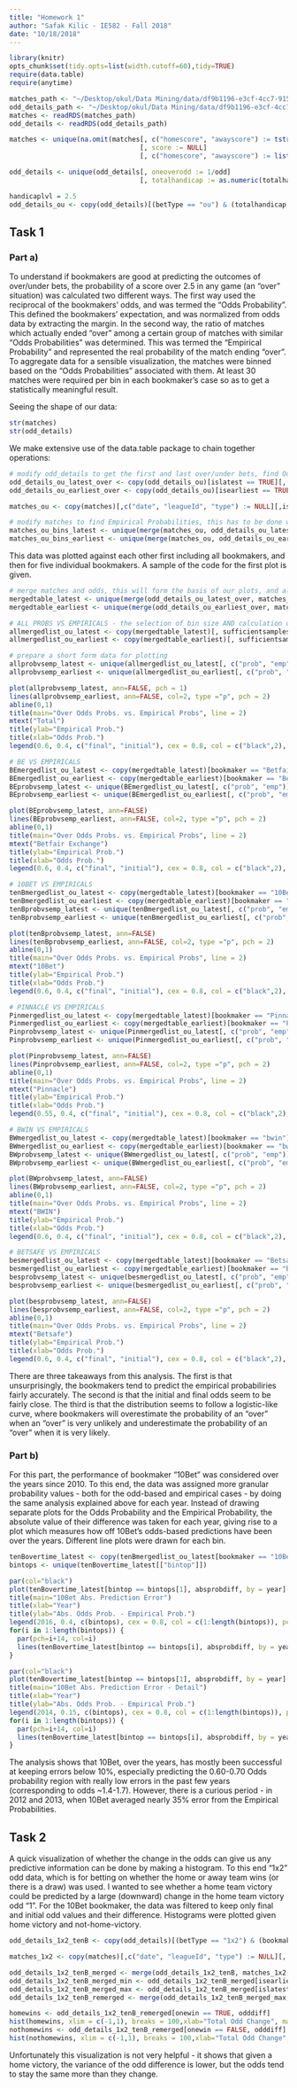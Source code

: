 ```yaml
---
title: "Homework 1"
author: "Safak Kilic - IE582 - Fall 2018"
date: "10/18/2018"
---
```


```r
library(knitr)
opts_chunk$set(tidy.opts=list(width.cutoff=60),tidy=TRUE)
require(data.table)
require(anytime)

matches_path <- "~/Desktop/okul/Data Mining/data/df9b1196-e3cf-4cc7-9159-f236fe738215_matches.rds"
odd_details_path <- "~/Desktop/okul/Data Mining/data/df9b1196-e3cf-4cc7-9159-f236fe738215_odd_details.rds"
matches <- readRDS(matches_path)
odd_details <- readRDS(odd_details_path)

matches <- unique(na.omit(matches[, c("homescore", "awayscore") := tstrsplit(score, ":")]
                                 [, score := NULL]
                                 [, c("homescore", "awayscore") := list(as.numeric(homescore), as.numeric(awayscore))]))

odd_details <- unique(odd_details[, oneoverodd := 1/odd]
                                 [, totalhandicap := as.numeric(totalhandicap, na.rm = FALSE)])

handicaplvl = 2.5
odd_details_ou <- copy(odd_details)[(betType == "ou") & (totalhandicap == handicaplvl), c("matchId", "oddtype", "bookmaker", "date", "odd", "oneoverodd")][, c("islatest", "isearliest") := list(date == max(date), date == min(date)), by=list(matchId,bookmaker,oddtype)]


```
  
## Task 1

### Part a)
To understand if bookmakers are good at predicting the outcomes of over/under bets, the probability of a score over 2.5 in any game (an "over" situation) was calculated two different ways. The first way used the reciprocal of the bookmakers' odds, and was termed the "Odds Probability". This defined the bookmakers' expectation, and was normalized from odds data by extracting the margin. In the second way, the ratio of matches which actually ended "over" among a certain group of matches with similar "Odds Probabilities" was determined. This was termed the "Empirical Probability" and represented the real probability of the match ending "over". To aggregate data for a sensible visualization, the matches were binned based on the "Odds Probabilities" associated with them. At least 30 matches were required per bin in each bookmaker's case so as to get a statistically meaningful result.

Seeing the shape of our data:
```r
str(matches)
str(odd_details)
```
  
We make extensive use of the data.table package to chain together operations:
```r
# modify odd_details to get the first and last over/under bets, find Odd Probabilities and bin upper bounds
odd_details_ou_latest_over <- copy(odd_details_ou)[islatest == TRUE][, c("islatest", "isearliest") := NULL][, impprob := oneoverodd/sum(oneoverodd), by=list(matchId, bookmaker)][oddtype == "over"][, bintop := ceiling(impprob/0.05)*0.05]
odd_details_ou_earliest_over <- copy(odd_details_ou)[isearliest == TRUE][, c("islatest", "isearliest") := NULL][, impprob := oneoverodd/sum(oneoverodd), by=list(matchId, bookmaker)][oddtype == "over"][, bintop := ceiling(impprob/0.05)*0.05]

matches_ou <- copy(matches)[,c("date", "leagueId", "type") := NULL][,isover := homescore + awayscore > handicaplvl]

# modify matches to find Empirical Probabilities, this has to be done where each match is a unique entry to avoid more betted-on matches skewing average
matches_ou_bins_latest <- unique(merge(matches_ou, odd_details_ou_latest_over[, c("matchId", "bintop")], by = "matchId"))[, emp := mean(isover), by=bintop]
matches_ou_bins_earliest <- unique(merge(matches_ou, odd_details_ou_earliest_over[, c("matchId", "bintop")], by = "matchId"))[, emp := mean(isover), by=bintop]

```

This data was plotted against each other first including all bookmakers, and then for five individual bookmakers. A sample of the code for the first plot is given.

```r
# merge matches and odds, this will form the basis of our plots, and also has yearly info
mergedtable_latest <- unique(merge(odd_details_ou_latest_over, matches_ou_bins_latest, by=c("matchId", "bintop")))[, year := year(anytime(date))][, yearlyemp := mean(isover), by=list(bintop,year)]
mergedtable_earliest <- unique(merge(odd_details_ou_earliest_over, matches_ou_bins_earliest, by=c("matchId", "bintop")))[, year := year(anytime(date))][, yearlyemp := mean(isover), by=list(bintop,year)]

# ALL PROBS VS EMPIRICALS - the selection of bin size AND calculation of Odd Probabilities is done at this step - so that the data will have the same standard across every boookmaker
allmergedlist_ou_latest <- copy(mergedtable_latest)[, sufficientsamples := (.N > 29), by=bintop][sufficientsamples == TRUE][, prob := mean(impprob), by=bintop]
allmergedlist_ou_earliest <- copy(mergedtable_earliest)[, sufficientsamples := (.N > 29), by=bintop][sufficientsamples == TRUE][, prob := mean(impprob), by=bintop]

# prepare a short form data for plotting
allprobvsemp_latest <- unique(allmergedlist_ou_latest[, c("prob", "emp")])
allprobvsemp_earliest <- unique(allmergedlist_ou_earliest[, c("prob", "emp")])

plot(allprobvsemp_latest, ann=FALSE, pch = 1)
lines(allprobvsemp_earliest, ann=FALSE, col=2, type ="p", pch = 2)
abline(0,1)
title(main="Over Odds Probs. vs. Empirical Probs", line = 2)
mtext("Total")
title(ylab="Empirical Prob.")
title(xlab="Odds Prob.")
legend(0.6, 0.4, c("final", "initial"), cex = 0.8, col = c("black",2), pch = c(1,2));
```
  
```r
# BE VS EMPIRICALS
BEmergedlist_ou_latest <- copy(mergedtable_latest)[bookmaker == "Betfair Exchange"][, sufficientsamples := (.N > 29), by=bintop][sufficientsamples == TRUE][, prob := mean(impprob), by=bintop]
BEmergedlist_ou_earliest <- copy(mergedtable_earliest)[bookmaker == "Betfair Exchange"][, sufficientsamples := (.N > 29), by=bintop][sufficientsamples == TRUE][, prob := mean(impprob), by=bintop]
BEprobvsemp_latest <- unique(BEmergedlist_ou_latest[, c("prob", "emp")])
BEprobvsemp_earliest <- unique(BEmergedlist_ou_earliest[, c("prob", "emp")])

plot(BEprobvsemp_latest, ann=FALSE)
lines(BEprobvsemp_earliest, ann=FALSE, col=2, type ="p", pch = 2)
abline(0,1)
title(main="Over Odds Probs. vs. Empirical Probs", line = 2)
mtext("Betfair Exchange")
title(ylab="Empirical Prob.")
title(xlab="Odds Prob.")
legend(0.6, 0.4, c("final", "initial"), cex = 0.8, col = c("black",2), pch = c(1,2));

# 10BET VS EMPIRICALS
tenBmergedlist_ou_latest <- copy(mergedtable_latest)[bookmaker == "10Bet"][, sufficientsamples := (.N > 29), by=bintop][sufficientsamples == TRUE][, prob := mean(impprob), by=bintop]
tenBmergedlist_ou_earliest <- copy(mergedtable_earliest)[bookmaker == "10Bet"][, sufficientsamples := (.N > 29), by=bintop][sufficientsamples == TRUE][, prob := mean(impprob), by=bintop]
tenBprobvsemp_latest <- unique(tenBmergedlist_ou_latest[, c("prob", "emp")])
tenBprobvsemp_earliest <- unique(tenBmergedlist_ou_earliest[, c("prob", "emp")])

plot(tenBprobvsemp_latest, ann=FALSE)
lines(tenBprobvsemp_earliest, ann=FALSE, col=2, type ="p", pch = 2)
abline(0,1)
title(main="Over Odds Probs. vs. Empirical Probs", line = 2)
mtext("10Bet")
title(ylab="Empirical Prob.")
title(xlab="Odds Prob.")
legend(0.6, 0.4, c("final", "initial"), cex = 0.8, col = c("black",2), pch = c(1,2));

# PINNACLE VS EMPIRICALS
Pinmergedlist_ou_latest <- copy(mergedtable_latest)[bookmaker == "Pinnacle"][, sufficientsamples := (.N > 29), by=bintop][sufficientsamples == TRUE][, prob := mean(impprob), by=bintop]
Pinmergedlist_ou_earliest <- copy(mergedtable_earliest)[bookmaker == "Pinnacle"][, sufficientsamples := (.N > 29), by=bintop][sufficientsamples == TRUE][, prob := mean(impprob), by=bintop]
Pinprobvsemp_latest <- unique(Pinmergedlist_ou_latest[, c("prob", "emp")])
Pinprobvsemp_earliest <- unique(Pinmergedlist_ou_earliest[, c("prob", "emp")])

plot(Pinprobvsemp_latest, ann=FALSE)
lines(Pinprobvsemp_earliest, ann=FALSE, col=2, type ="p", pch = 2)
abline(0,1)
title(main="Over Odds Probs. vs. Empirical Probs", line = 2)
mtext("Pinnacle")
title(ylab="Empirical Prob.")
title(xlab="Odds Prob.")
legend(0.55, 0.4, c("final", "initial"), cex = 0.8, col = c("black",2), pch = c(1,2));

# BWIN VS EMPIRICALS
BWmergedlist_ou_latest <- copy(mergedtable_latest)[bookmaker == "bwin"][, sufficientsamples := (.N > 29), by=bintop][sufficientsamples == TRUE][, prob := mean(impprob), by=bintop]
BWmergedlist_ou_earliest <- copy(mergedtable_earliest)[bookmaker == "bwin"][, sufficientsamples := (.N > 29), by=bintop][sufficientsamples == TRUE][, prob := mean(impprob), by=bintop]
BWprobvsemp_latest <- unique(BWmergedlist_ou_latest[, c("prob", "emp")])
BWprobvsemp_earliest <- unique(BWmergedlist_ou_earliest[, c("prob", "emp")])

plot(BWprobvsemp_latest, ann=FALSE)
lines(BWprobvsemp_earliest, ann=FALSE, col=2, type ="p", pch = 2)
abline(0,1)
title(main="Over Odds Probs. vs. Empirical Probs", line = 2)
mtext("BWIN")
title(ylab="Empirical Prob.")
title(xlab="Odds Prob.")
legend(0.6, 0.4, c("final", "initial"), cex = 0.8, col = c("black",2), pch = c(1,2));

# BETSAFE VS EMPIRICALS
besmergedlist_ou_latest <- copy(mergedtable_latest)[bookmaker == "Betsafe"][, sufficientsamples := (.N > 29), by=bintop][sufficientsamples == TRUE][, prob := mean(impprob), by=bintop]
besmergedlist_ou_earliest <- copy(mergedtable_earliest)[bookmaker == "Betsafe"][, sufficientsamples := (.N > 29), by=bintop][sufficientsamples == TRUE][, prob := mean(impprob), by=bintop]
besprobvsemp_latest <- unique(besmergedlist_ou_latest[, c("prob", "emp")])
besprobvsemp_earliest <- unique(besmergedlist_ou_earliest[, c("prob", "emp")])

plot(besprobvsemp_latest, ann=FALSE)
lines(besprobvsemp_earliest, ann=FALSE, col=2, type ="p", pch = 2)
abline(0,1)
title(main="Over Odds Probs. vs. Empirical Probs", line = 2)
mtext("Betsafe")
title(ylab="Empirical Prob.")
title(xlab="Odds Prob.")
legend(0.6, 0.4, c("final", "initial"), cex = 0.8, col = c("black",2), pch = c(1,2));

```
  
There are three takeaways from this analysis. The first is that unsurprisingly, the bookmakers tend to predict the empirical probabiliries fairly accurately. The second is that the initial and final odds seem to be fairly close. The third is that the distribution seems to follow a logistic-like curve, where bookmakers will overestimate the probability of an "over" when an "over" is very unlikely and underestimate the probability of an "over" when it is very likely. 

### Part b)
For this part, the performance of bookmaker "10Bet" was considered over the years since 2010. To this end, the data was assigned more granular probability values - both for the odd-based and empirical cases - by doing the same analysis explained above for each year. Instead of drawing separate plots for the Odds Probability and the Empirical Probability, the absolute value of their difference was taken for each year, giving rise to a plot which measures how off 10Bet's odds-based predictions have been over the years. Different line plots were drawn for each bin.

```r
tenBovertime_latest <- copy(tenBmergedlist_ou_latest[bookmaker == "10Bet"])[, yearlyprob := mean(impprob), by=list(bintop,year)][, absprobdiff := abs(yearlyprob-yearlyemp)][, c("year", "absprobdiff", "bintop")]
bintops <- unique(tenBovertime_latest[["bintop"]])

par(col="black")
plot(tenBovertime_latest[bintop == bintops[1], absprobdiff, by = year][order(year)], type = "n", ylim = c(0,0.4), ann=FALSE)
title(main="10Bet Abs. Prediction Error")
title(xlab="Year")
title(ylab="Abs. Odds Prob. - Empirical Prob.")
legend(2016, 0.4, c(bintops), cex = 0.8, col = c(1:length(bintops)), pch = c(1:length(bintops) + 14), lty = 1);
for(i in 1:length(bintops)) {
  par(pch=i+14, col=i)
  lines(tenBovertime_latest[bintop == bintops[i], absprobdiff, by = year][order(year)], type = "o", ann=FALSE)
}

par(col="black")
plot(tenBovertime_latest[bintop == bintops[1], absprobdiff, by = year][order(year)], type = "n", ylim = c(0,0.15), ann=FALSE)
title(main="10Bet Abs. Prediction Error - Detail")
title(xlab="Year")
title(ylab="Abs. Odds Prob. - Empirical Prob.")
legend(2014, 0.15, c(bintops), cex = 0.8, col = c(1:length(bintops)), pch = c(1:length(bintops) + 14), lty = 1);
for(i in 1:length(bintops)) {
  par(pch=i+14, col=i)
  lines(tenBovertime_latest[bintop == bintops[i], absprobdiff, by = year][order(year)], type = "o", ann=FALSE)
}
```
  
The analysis shows that 10Bet, over the years, has mostly been successful at keeping errors below 10%, especially predicting the 0.60-0.70 Odds probability region with really low errors in the past few years (corresponding to odds ~1.4-1.7). However, there is a curious period - in 2012 and 2013, when 10Bet averaged nearly 35% error from the Empirical Probabilities.
  
## Task 2

A quick visualization of whether the change in the odds can give us any predictive information can be done by making a histogram. To this end "1x2" odd data, which is for betting on whether the home or away team wins (or there is a draw) was used. I wanted to see whether a home team victory could be predicted by a large (downward) change in the home team victory odd "1". For the 10Bet bookmaker, the data was filtered to keep only final and initial odd values and their difference. Histograms were plotted given home victory and not-home-victory.

```r
odd_details_1x2_tenB <- copy(odd_details)[(betType == "1x2") & (bookmaker == "10Bet") & (oddtype == "odd1") , c("matchId", "date", "odd")]

matches_1x2 <- copy(matches)[,c("date", "leagueId", "type") := NULL][, onewin := homescore > awayscore]

odd_details_1x2_tenB_merged <- merge(odd_details_1x2_tenB, matches_1x2[, c("matchId", "onewin")], by = "matchId")[, c("islatest", "isearliest") := list(date == max(date), date == min(date)), by=matchId]
odd_details_1x2_tenB_merged_min <- odd_details_1x2_tenB_merged[isearliest == TRUE][,c("islatest", "isearliest") := NULL]
odd_details_1x2_tenB_merged_max <- odd_details_1x2_tenB_merged[islatest == TRUE][,c("islatest", "isearliest") := NULL]
odd_details_1x2_tenB_remerged <- merge(odd_details_1x2_tenB_merged_max, odd_details_1x2_tenB_merged_min, by= c("matchId", "onewin"))[, odddiff := odd.x - odd.y]

homewins <- odd_details_1x2_tenB_remerged[onewin == TRUE, odddiff]
hist(homewins, xlim = c(-1,1), breaks = 100,xlab="Total Odd Change", main="Odd Changes Given Home Victory")
nothomewins <- odd_details_1x2_tenB_remerged[onewin == FALSE, odddiff]
hist(nothomewins, xlim = c(-1,1), breaks = 100,xlab="Total Odd Change", main="Odd Changes Given NOT Home Victory")
```
  
Unfortunately this visualization is not very helpful - it shows that given a home victory, the variance of the odd difference is lower, but the odds tend to stay the same more than they change.